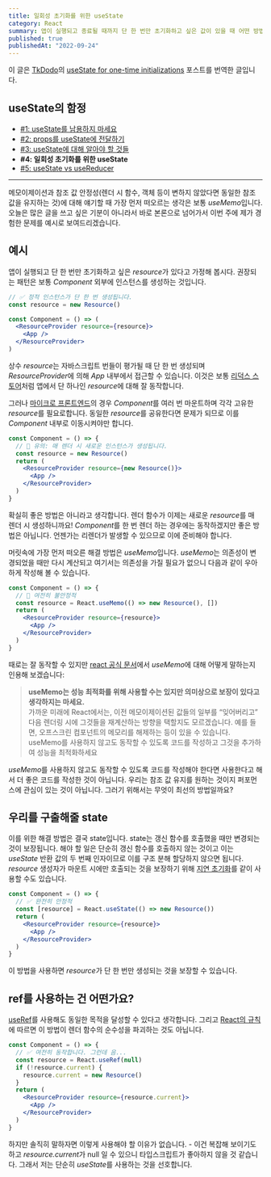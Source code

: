 ```yaml
---
title: 일회성 초기화를 위한 useState
category: React
summary: 앱이 실행되고 종료될 때까지 단 한 번만 초기화하고 싶은 값이 있을 때 어떤 방법이 좋을지 알아봅니다.
published: true
publishedAt: "2022-09-24"
---
```


이 글은 [TkDodo](https://tkdodo.eu)의
[useState for one-time initializations](https://tkdodo.eu/blog/use-state-for-one-time-initializations) 포스트를 번역한 글입니다.

## useState의 함정

- [#1: useState를 남용하지 마세요](/blog/dont-over-use-state)
- [#2: props를 useState에 전달하기](/blog/putting-props-to-use-state)
- [#3: useState에 대해 알아야 할 것들](/blog/things-to-know-about-use-state)
- <b>#4: 일회성 초기화를 위한 useState</b>
- [#5: useState vs useReducer](/blog/use-state-vs-use-reducer)

---

메모이제이션과 참조 값 안정성(렌더 시 함수, 객체 등이 변하지 않았다면 동일한 참조 값을 유지하는 것)에 대해 얘기할 때 가장 먼저 떠오르는 생각은 보통 *useMemo*입니다.
오늘은 많은 글을 쓰고 싶은 기분이 아니라서 바로 본론으로 넘어가서 이번 주에 제가 경험한 문제를 예시로 보여드리겠습니다.

## 예시

앱이 실행되고 단 한 번만 초기화하고 싶은 *resource*가 있다고 가정해 봅시다.
권장되는 패턴은 보통 *Component* 외부에 인스턴스를 생성하는 것입니다.

```jsx
// ✅ 정적 인스턴스가 단 한 번 생성됩니다.
const resource = new Resource()

const Component = () => (
  <ResourceProvider resource={resource}>
    <App />
  </ResourceProvider>
)
```

상수 *resource*는 자바스크립트 번들이 평가될 때 단 한 번 생성되며 *ResourceProvider*에 의해 *App* 내부에서 접근할 수 있습니다.
이것은 보통 [리덕스 스토어](https://react-redux.js.org/api/provider#example-usage)처럼 앱에서 단 하나인 *resource*에 대해 잘 동작합니다.

그러나 [마이크로 프론트엔드](https://micro-frontends.org/)의 경우 *Component*를 여러 번 마운트하며
각각 고유한 *resource*를 필요로합니다. 동일한 *resource*를 공유한다면 문제가 되므로 이를 *Component* 내부로 이동시켜야만 합니다.

```jsx
const Component = () => {
  // 🚨 유의: 매 렌더 시 새로운 인스턴스가 생성됩니다.
  const resource = new Resource()
  return (
    <ResourceProvider resource={new Resource()}>
      <App />
    </ResourceProvider>
  )
}
```

확실히 좋은 방법은 아니라고 생각합니다. 렌더 함수가 이제는 새로운 *resource*를 매 렌더 시 생성하니까요!
*Component*를 한 번 렌더 하는 경우에는 동작하겠지만 좋은 방법은 아닙니다. 
언젠가는 리렌더가 발생할 수 있으므로 이에 준비해야 합니다.

머릿속에 가장 먼저 떠오른 해결 방법은 *useMemo*입니다.
*useMemo*는 의존성이 변경되었을 때만 다시 계산되고 여기서는 의존성을 가질 필요가 없으니 다음과 같이 우아하게 작성해 볼 수 있습니다.

```jsx
const Component = () => {
  // 🚨 여전히 불안정적
  const resource = React.useMemo(() => new Resource(), [])
  return (
    <ResourceProvider resource={resource}>
      <App />
    </ResourceProvider>
  )
}
```

때로는 잘 동작할 수 있지만 [react 공식 문서](https://ko.reactjs.org/docs/hooks-reference.html#usememo)에서 *useMemo*에 대해 어떻게 말하는지 인용해 보겠습니다:

> **useMemo는 성능 최적화를 위해 사용할 수는 있지만 의미상으로 보장이 있다고 생각하지는 마세요.**<br/>
> 가까운 미래에 React에서는, 이전 메모이제이션된 값들의 일부를 “잊어버리고” 다음 렌더링 시에 그것들을 재계산하는 방향을 택할지도 모르겠습니다.
> 예를 들면, 오프스크린 컴포넌트의 메모리를 해제하는 등이 있을 수 있습니다.
> useMemo를 사용하지 않고도 동작할 수 있도록 코드를 작성하고 그것을 추가하여 성능을 최적화하세요

*useMemo*를 사용하지 않고도 동작할 수 있도록 코드를 작성해야 한다면 사용한다고 해서 더 좋은 코드를 작성한 것이 아닙니다.
우리는 참조 값 유지를 원하는 것이지 퍼포먼스에 관심이 있는 것이 아닙니다.
그러기 위해서는 무엇이 최선의 방법일까요?

## 우리를 구출해줄 state

이를 위한 해결 방법은 결국 state입니다.
state는 갱신 함수를 호출했을 때만 변경되는 것이 보장됩니다.
해야 할 일은 단순히 갱신 함수를 호출하지 않는 것이고 이는 *useState* 반환 값의 두 번째 인자이므로 이를 구조 분해 할당하지 않으면 됩니다.
*resource* 생성자가 마운트 시에만 호출되는 것을 보장하기 위해 [지연 초기화](/blog/things-to-know-about-use-state#2-지연-초기화)를 같이 사용할 수도 있습니다.

```jsx
const Component = () => {
  // ✅ 완전히 안정적
  const [resource] = React.useState(() => new Resource())
  return (
    <ResourceProvider resource={resource}>
      <App />
    </ResourceProvider>
  )
}
```

이 방법을 사용하면 *resource*가 단 한 번만 생성되는 것을 보장할 수 있습니다.

## ref를 사용하는 건 어떤가요?

[useRef](https://ko.reactjs.org/docs/hooks-reference.html#useref)를 사용해도 동일한 목적을 달성할 수 있다고 생각합니다.
그리고 [React의 규칙](https://gist.github.com/sebmarkbage/75f0838967cd003cd7f9ab938eb1958f)에 따르면 이 방법이 렌더 함수의 순수성을 파괴하는 것도 아닙니다.

```jsx
const Component = () => {
  // ✅ 여전히 동작합니다. 그런데 음...
  const resource = React.useRef(null)
  if (!resource.current) {
    resource.current = new Resource()
  }
  return (
    <ResourceProvider resource={resource.current}>
      <App />
    </ResourceProvider>
  )
}
```

하지만 솔직히 말하자면 이렇게 사용해야 할 이유가 없습니다. - 이건 복잡해 보이기도 하고 *resource.current*가 null 일 수 있으니 타입스크립트가 좋아하지 않을 것 같습니다.
그래서 저는 단순히 *useState*를 사용하는 것을 선호합니다.
